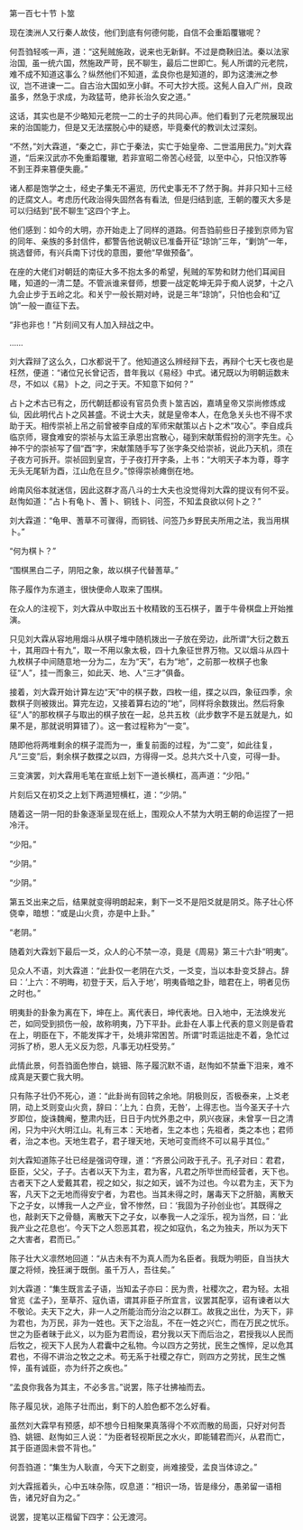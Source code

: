 

第一百七十节 卜筮

现在澳洲人又行秦人故伎，他们到底有何德何能，自信不会重蹈覆辙呢？

何吾驺轻咳一声，道：“这髡贼施政，说来也无新鲜。不过是商鞅旧法。秦以法家治国,  虽一统六国，然施政严苛，民不聊生，最后二世即亡。髡人所谓的元老院，难不成不知道这事么？纵然他们不知道，孟良你也是知道的，即为这澳洲之参议,  岂不进谏一二。自古治大国如烹小鲜。不可大抄大揽。这髡人自入广州，良政虽多，然急于求成，为政猛苛，绝非长治久安之道。”

这话，其实也是不少略知元老院一二的士子的共同心声。他们看到了元老院展现出来的治国能力，但是又无法摆脱心中的疑惑，毕竟秦代的教训太过深刻。

“不然，”刘大霖道，“秦之亡，非亡于秦法，实亡于始皇帝、二世滥用民力。”刘大霖道，“后来汉武亦不免重蹈覆辙,  若非宣昭二帝苦心经营,  以至中心，只怕汉胙等不到王莽来篡便失鹿。”

诸人都是饱学之士，经史子集无不遍览,  历代史事无不了然于胸。并非只知十三经的迂腐文人。考虑历代政治得失固然各有看法,  但是归结到底,  王朝的覆灭大多是可以归结到“民不聊生”这四个字上。

他们感到：如今的大明，亦开始走上了同样的道路。何吾驺前些日子接到京师为官的同年、亲族的多封信件，都警告他说朝议已准备开征“琼饷”三年，“剿饷”一年，挑选督师，有兴兵南下讨伐的意图，要他“早做预备”。

在座的大佬们对朝廷的南征大多不抱太多的希望，髡贼的军势和财力他们耳闻目睹，知道的一清二楚。不管派谁来督师，想要一战定乾坤无异于痴人说梦，十之八九会止步于五岭之北。和关宁一般长期对峙，说是三年“琼饷”，只怕也会和“辽饷”一般一直征下去。

“非也非也！”片刻间又有人加入辩战之中。

……

刘大霖辩了这么久，口水都说干了。他知道这么辨经辩下去，再辩个七天七夜也是枉然，便道：“诸位兄长曾记否，昔年我以《易经》中式。诸兄既以为明朝运数未尽，不如以《易》卜之,  问之于天。不知意下如何？”

占卜之术古已有之，历代朝廷都设有官员负责卜筮吉凶，嘉靖皇帝又崇尚修炼成仙,  因此明代占卜之风甚盛。不说士大夫，就是皇帝本人，在危急关头也不得不求助于天。相传崇祯上吊之前曾被李自成的军师宋献策以占卜之术“攻心”。李自成兵临京师，寝食难安的崇祯与太监王承恩出宫散心，碰到宋献策假扮的测字先生。心神不宁的崇祯写了個“酉”字，宋献策随手写了张字条交给崇祯，说此乃天机，须在子夜方可拆开。崇祯回到皇宫，于子夜打开字条，上书：“大明天子本为尊，尊字无头无尾斩为酉，江山危在旦夕。”惊得崇祯瘫倒在地。

岭南风俗本就迷信，因此这群才高八斗的士大夫也没觉得刘大霖的提议有何不妥。赵恂如道：“占卜有龟卜、蓍卜、铜钱卜、问签，不知孟良欲以何卜之？”

刘大霖道：“龟甲、蓍草不可骤得，而铜钱、问签乃乡野民夫所用之法，我当用棋卜。”

“何为棋卜？”

“围棋黑白二子，阴阳之象，故以棋子代替蓍草。”

陈子履作为东道主，很快便命人取来了围棋。

在众人的注视下，刘大霖从中取出五十枚精致的玉石棋子，置于牛骨棋盘上开始推演。

只见刘大霖从容地用烟斗从棋子堆中随机拨出一子放在旁边，此所谓“大衍之数五十，其用四十有九”，取一不用以象太极，四十九象征世界万物。又以烟斗从四十九枚棋子中间随意地一分为二，左为“天”，右为“地”，之前那一枚棋子也象征“人”，挂一而象三，如此天、地、人“三才”俱备。

接着，刘大霖开始计算左边“天”中的棋子数，四枚一组，揲之以四，象征四季，余数棋子则被拨出。算完左边，又接着算右边的“地”，同样将余数拨出。然后将象征“人”的那枚棋子与取出的棋子放在一起，总共五枚（此步数字不是五就是九，如果不是，那就说明算错了）。这一套过程称为“一变”。

随即他将两堆剩余的棋子混而为一，重复前面的过程，为“二变”，如此往复，凡“三变”后，剩余棋子数揲之以四，方得得一爻。总共六爻十八变，可得一卦。

三变演罢，刘大霖用毛笔在宣纸上划下一道长横杠，高声道：“少阳。”

片刻后又在初爻之上划下两道短横杠，道：“少阴。”

随着这一阴一阳的卦象逐渐呈现在纸上，围观众人不禁为大明王朝的命运捏了一把冷汗。

“少阳。”

“少阴。”

“少阴。”

第五爻出来之后，结果就变得明朗起来，剩下一爻不是阳爻就是阴爻。陈子壮心怀侥幸，暗想：“或是山火贲，亦是中上卦。”

“老阴。”

随着刘大霖划下最后一爻，众人的心不禁一凉，竟是《周易》第三十六卦“明夷”。

见众人不语，刘大霖道：“此卦仅一老阴在六爻，一爻变，当以本卦变爻辞占。辞曰：‘上六：不明晦，初登于天，后入于地’，明夷昏暗之卦，暗君在上，明者见伤之时也。”

明夷卦的卦象为离在下，坤在上。离代表日，坤代表地。日入地中，无法焕发光芒，如同受到损伤一般，故称明夷，乃下平卦。此卦在人事上代表的意义则是昏君在上，明臣在下，不能发挥才干，处境非常困苦。所谓“时乖运拙走不着，急忙过河拆了桥，恩人无义反为怨，凡事无功枉受劳。”

此情此景，何吾驺面色惨白，姚钿、陈子履沉默不语，赵恂如不禁垂下泪来，难不成真是天要亡我大明。

只有陈子壮仍不死心，道：“此卦尚有回转之余地。阴极则反，否极泰来，上爻老阴，动上爻则变山火贲，辞曰：‘上九：白贲，无咎’，上得志也。当今圣天子十六岁即位，旋诛魏阉，整肃内廷，日日于内忧外患之中，夙兴夜寐，未曾享一日之清闲，只为中兴大明江山。礼有三本：天地者，生之本也；先祖者，类之本也；君师者，治之本也。天地生君子，君子理天地，天地可变而终不可以易乎其位。”

刘大霖知道陈子壮已经是强词夺理，道：“齐景公问政于孔子。孔子对曰：君君，臣臣，父父，子子。古者以天下为主，君为客，凡君之所毕世而经营者，天下也。古者天下之人爱戴其君，视之如父，拟之如天，诚不为过也。今以君为主，天下为客，凡天下之无地而得安宁者，为君也。当其未得之时，屠毒天下之肝脑，离散天下之子女，以博我一人之产业，曾不惨然，曰：‘我固为子孙创业也’。其既得之也，敲剥天下之骨髓，离散天下之子女，以奉我一人之淫乐，视为当然，曰：‘此我产业之花息也’。今天下之人怨恶其君，视之如寇仇，名之为独夫，所以为天下之大害者，君而已。”

陈子壮大义凛然地回道：“从古未有不为真人而为名臣者。我既为明臣，自当扶大厦之将倾，挽狂澜于既倒。虽千万人，吾往矣。”

刘大霖道：“集生既言孟子语，当知孟子亦曰：民为贵，社稷次之，君为轻。太祖曾览《孟子》，至草芥、寇仇语，谓其非臣子所宜言，议罢其配享，诏有谏者以大不敬论。夫天下之大，非一人之所能治而分治之以群工。故我之出仕，为天下，非为君也，为万民，非为一姓也。天下之治乱，不在一姓之兴亡，而在万民之忧乐。世之为臣者昧于此义，以为臣为君而设，君分我以天下而后治之，君授我以人民而后牧之，视天下人民为人君囊中之私物。今以四方之劳扰，民生之憔悴，足以危其君也，不得不讲治之牧之之术。苟无系于社稷之存亡，则四方之劳扰，民生之憔悴，虽有诚臣，亦为纤芥之疾也。”

“孟良你我各为其主，不必多言。”说罢，陈子壮拂袖而去。

陈子履见状，追陈子壮而出，剩下的人脸色都不怎么好看。

虽然刘大霖早有预感，却不想今日相聚果真落得个不欢而散的局面，只好对何吾驺、姚钿、赵恂如三人说：“为臣者轻视斯民之水火，即能辅君而兴，从君而亡，其于臣道固未尝不背也。”

何吾驺道：“集生为人耿直，今天下之剧变，尚难接受，孟良当体谅之。”

刘大霖摇着头，心中五味杂陈，叹息道：“相识一场，皆是缘分，愚弟留一语相告，诸兄好自为之。”

说罢，提笔以正楷留下四字：公无渡河。

